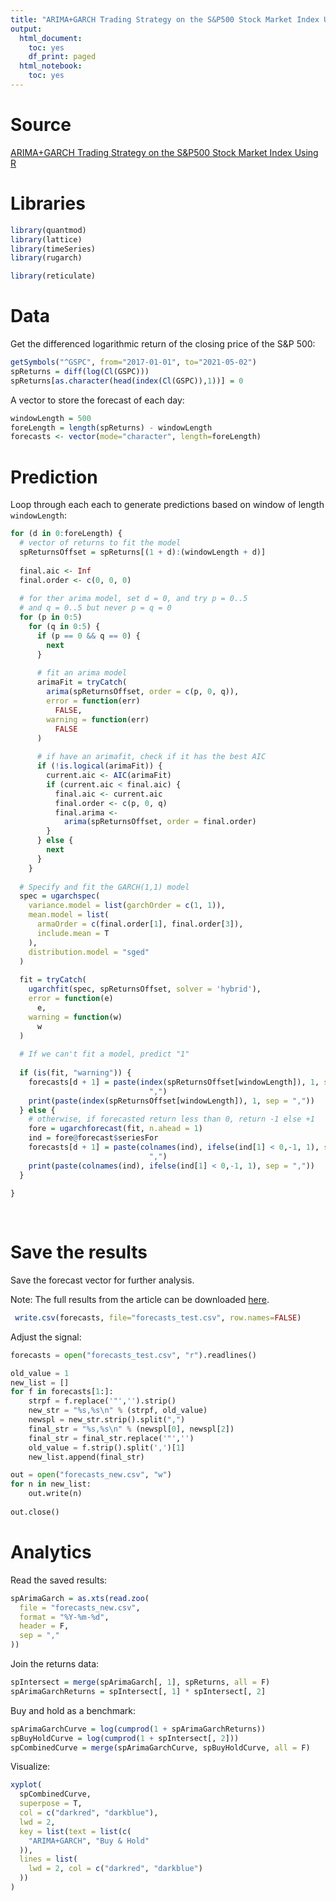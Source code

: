 ```yaml
---
title: "ARIMA+GARCH Trading Strategy on the S&P500 Stock Market Index Using R"
output:
  html_document:
    toc: yes
    df_print: paged
  html_notebook:
    toc: yes
---
```


# Source

[ARIMA+GARCH Trading Strategy on the S&P500 Stock Market Index Using R](https://www.quantstart.com/articles/ARIMA-GARCH-Trading-Strategy-on-the-SP500-Stock-Market-Index-Using-R/)

# Libraries

```r
library(quantmod)
library(lattice)
library(timeSeries)
library(rugarch)

library(reticulate)
```


# Data

Get the differenced logarithmic return of the closing price of the S&P 500:

```r
getSymbols("^GSPC", from="2017-01-01", to="2021-05-02")
spReturns = diff(log(Cl(GSPC)))
spReturns[as.character(head(index(Cl(GSPC)),1))] = 0
```

A vector to store the forecast of each day:

```r
windowLength = 500
foreLength = length(spReturns) - windowLength
forecasts <- vector(mode="character", length=foreLength)
```

# Prediction

Loop through each each to generate predictions based on window of length `windowLength`:

```r
for (d in 0:foreLength) {
  # vector of returns to fit the model
  spReturnsOffset = spReturns[(1 + d):(windowLength + d)]
  
  final.aic <- Inf
  final.order <- c(0, 0, 0)
  
  # for ther arima model, set d = 0, and try p = 0..5
  # and q = 0..5 but never p = q = 0
  for (p in 0:5)
    for (q in 0:5) {
      if (p == 0 && q == 0) {
        next
      }
      
      # fit an arima model
      arimaFit = tryCatch(
        arima(spReturnsOffset, order = c(p, 0, q)),
        error = function(err)
          FALSE,
        warning = function(err)
          FALSE
      )
      
      # if have an arimafit, check if it has the best AIC
      if (!is.logical(arimaFit)) {
        current.aic <- AIC(arimaFit)
        if (current.aic < final.aic) {
          final.aic <- current.aic
          final.order <- c(p, 0, q)
          final.arima <-
            arima(spReturnsOffset, order = final.order)
        }
      } else {
        next
      }
    }
  
  # Specify and fit the GARCH(1,1) model
  spec = ugarchspec(
    variance.model = list(garchOrder = c(1, 1)),
    mean.model = list(
      armaOrder = c(final.order[1], final.order[3]),
      include.mean = T
    ),
    distribution.model = "sged"
  )
  
  fit = tryCatch(
    ugarchfit(spec, spReturnsOffset, solver = 'hybrid'),
    error = function(e)
      e,
    warning = function(w)
      w
  )
  
  # If we can't fit a model, predict "1"
  
  if (is(fit, "warning")) {
    forecasts[d + 1] = paste(index(spReturnsOffset[windowLength]), 1, sep =
                               ",")
    print(paste(index(spReturnsOffset[windowLength]), 1, sep = ","))
  } else {
    # otherwise, if forecasted return less than 0, return -1 else +1
    fore = ugarchforecast(fit, n.ahead = 1)
    ind = fore@forecast$seriesFor
    forecasts[d + 1] = paste(colnames(ind), ifelse(ind[1] < 0,-1, 1), sep =
                               ",")
    print(paste(colnames(ind), ifelse(ind[1] < 0,-1, 1), sep = ","))
  }
  
}
   
   
```
# Save the results

Save the forecast vector for further analysis.

Note: The full results from the article can be downloaded [here](https://s3.amazonaws.com/quantstartmedia/data/forecasts_new.csv).

```r
 write.csv(forecasts, file="forecasts_test.csv", row.names=FALSE)
```


Adjust the signal:


```python
forecasts = open("forecasts_test.csv", "r").readlines()

old_value = 1
new_list = []
for f in forecasts[1:]:
    strpf = f.replace('"','').strip()
    new_str = "%s,%s\n" % (strpf, old_value)
    newspl = new_str.strip().split(",")
    final_str = "%s,%s\n" % (newspl[0], newspl[2])
    final_str = final_str.replace('"','')
    old_value = f.strip().split(',')[1]
    new_list.append(final_str)

out = open("forecasts_new.csv", "w")
for n in new_list:
    out.write(n)
    
out.close()
```


# Analytics

Read the saved results:

```r

spArimaGarch = as.xts(read.zoo(
  file = "forecasts_new.csv",
  format = "%Y-%m-%d",
  header = F,
  sep = ","
))
```

Join the returns data:

```r
spIntersect = merge(spArimaGarch[, 1], spReturns, all = F)
spArimaGarchReturns = spIntersect[, 1] * spIntersect[, 2]
```

Buy and hold as a benchmark:

```r
spArimaGarchCurve = log(cumprod(1 + spArimaGarchReturns))
spBuyHoldCurve = log(cumprod(1 + spIntersect[, 2]))
spCombinedCurve = merge(spArimaGarchCurve, spBuyHoldCurve, all = F)
```

Visualize:

```r
xyplot(
  spCombinedCurve,
  superpose = T,
  col = c("darkred", "darkblue"),
  lwd = 2,
  key = list(text = list(c(
    "ARIMA+GARCH", "Buy & Hold"
  )),
  lines = list(
    lwd = 2, col = c("darkred", "darkblue")
  ))
)
```

